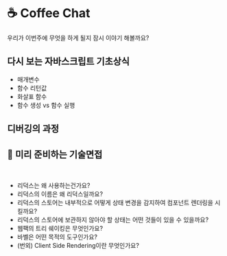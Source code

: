 
# ☕️ Coffee Chat

우리가 이번주에 무엇을 하게 될지 잠시 이야기 해볼까요?

## 다시 보는 자바스크립트 기초상식

- 매개변수
- 함수 리턴값
- 화살표 함수
- 함수 생성 vs 함수 실행

## 디버깅의 과정

## 🥸 미리 준비하는 기술면접

<br />
<Alert
  showIcon
  message="이번주 학습 내용과 관련이 깊은 기술면접 질문 목록입니다. 평일에는 개념이해 후 과제작업에 집중하시고, 주말에는 추가적인 리서치와 본인만의 방식으로 노션이나 블로그 등의 공간에 정리하는 시간을 갖도록 하세요."
  type="info"
/>

- 리덕스는 왜 사용하는건가요?
- 리덕스의 이름은 왜 리덕스일까요?
- 리덕스의 스토어는 내부적으로 어떻게 상태 변경을 감지하여 컴포넌트 렌더링을 시킬까요?
- 리덕스의 스토어에 보관하지 않아야 할 상태는 어떤 것들이 있을 수 있을까요?
- 웹팩의 트리 쉐이킹은 무엇인가요?
- 바벨은 어떤 목적의 도구인가요?
- (번외) Client Side Rendering이란 무엇인가요?